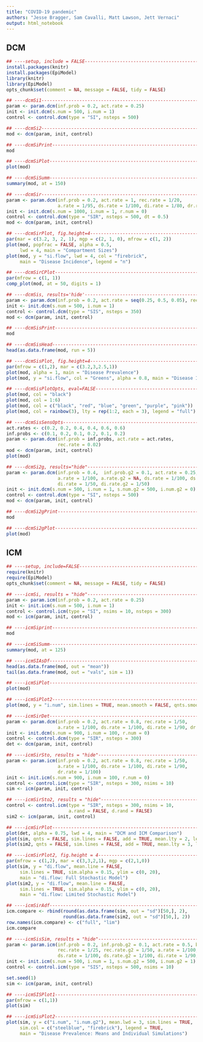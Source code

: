```yaml
---
title: "COVID-19 pandemic"
authors: "Jesse Bragger, Sam Cavalli, Matt Lawson, Jett Vernaci"
output: html_notebook
---
```

## DCM
```r
## ----setup, include = FALSE----------------------------------------------
install.packages(knitr)
install.packages(EpiModel)
library(knitr)
library(EpiModel)
opts_chunk$set(comment = NA, message = FALSE, tidy = FALSE)

## ----dcmSi1--------------------------------------------------------------
param <- param.dcm(inf.prob = 0.2, act.rate = 0.25)
init <- init.dcm(s.num = 500, i.num = 1)
control <- control.dcm(type = "SI", nsteps = 500)

## ----dcmSi2--------------------------------------------------------------
mod <- dcm(param, init, control)

## ----dcmSiPrint----------------------------------------------------------
mod

## ----dcmSiPlot-----------------------------------------------------------
plot(mod)

## ----dcmSiSumm-----------------------------------------------------------
summary(mod, at = 150)

## ----dcmSir--------------------------------------------------------------
param <- param.dcm(inf.prob = 0.2, act.rate = 1, rec.rate = 1/20,
                   a.rate = 1/95, ds.rate = 1/100, di.rate = 1/80, dr.rate = 1/100)
init <- init.dcm(s.num = 1000, i.num = 1, r.num = 0)
control <- control.dcm(type = "SIR", nsteps = 500, dt = 0.5)
mod <- dcm(param, init, control)

## ----dcmSirPlot, fig.height=4--------------------------------------------
par(mar = c(3.2, 3, 2, 1), mgp = c(2, 1, 0), mfrow = c(1, 2))
plot(mod, popfrac = FALSE, alpha = 0.5,
     lwd = 4, main = "Compartment Sizes")
plot(mod, y = "si.flow", lwd = 4, col = "firebrick",
     main = "Disease Incidence", legend = "n")

## ----dcmSirCPlot---------------------------------------------------------
par(mfrow = c(1, 1))
comp_plot(mod, at = 50, digits = 1)

## ----dcmSis, results='hide'----------------------------------------------
param <- param.dcm(inf.prob = 0.2, act.rate = seq(0.25, 0.5, 0.05), rec.rate = 0.02)
init <- init.dcm(s.num = 500, i.num = 1)
control <- control.dcm(type = "SIS", nsteps = 350)
mod <- dcm(param, init, control)

## ----dcmSisPrint---------------------------------------------------------
mod

## ----dcmSisHead----------------------------------------------------------
head(as.data.frame(mod, run = 5))

## ----dcmSisPlot, fig.height=4--------------------------------------------
par(mfrow = c(1,2), mar = c(3.2,3,2.5,1))
plot(mod, alpha = 1, main = "Disease Prevalence")
plot(mod, y = "si.flow", col = "Greens", alpha = 0.8, main = "Disease Incidence")

## ----dcmSisPlotOpts, eval=FALSE------------------------------------------
plot(mod, col = "black")
plot(mod, col = 1:6)
plot(mod, col = c("black", "red", "blue", "green", "purple", "pink"))
plot(mod, col = rainbow(3), lty = rep(1:2, each = 3), legend = "full")

## ----dcmSisSensOpts------------------------------------------------------
act.rates <- c(0.2, 0.2, 0.4, 0.4, 0.6, 0.6)
inf.probs <- c(0.1, 0.2, 0.1, 0.2, 0.1, 0.2)
param <- param.dcm(inf.prob = inf.probs, act.rate = act.rates,
                   rec.rate = 0.02)
mod <- dcm(param, init, control)
plot(mod)

## ----dcmSi2g, results="hide"---------------------------------------------
param <- param.dcm(inf.prob = 0.4,  inf.prob.g2 = 0.1, act.rate = 0.25, balance = "g1",
                   a.rate = 1/100, a.rate.g2 = NA, ds.rate = 1/100, ds.rate.g2 = 1/100,
                   di.rate = 1/50, di.rate.g2 = 1/50)
init <- init.dcm(s.num = 500, i.num = 1, s.num.g2 = 500, i.num.g2 = 0)
control <- control.dcm(type = "SI", nsteps = 500)
mod <- dcm(param, init, control)

## ----dcmSi2gPrint--------------------------------------------------------
mod

## ----dcmSi2gPlot---------------------------------------------------------
plot(mod)


```
## ICM
```r
## ----setup, include=FALSE------------------------------------------------
require(knitr)
require(EpiModel)
opts_chunk$set(comment = NA, message = FALSE, tidy = FALSE)

## ----icmSi, results = "hide"---------------------------------------------
param <- param.icm(inf.prob = 0.2, act.rate = 0.25)
init <- init.icm(s.num = 500, i.num = 1)
control <- control.icm(type = "SI", nsims = 10, nsteps = 300)
mod <- icm(param, init, control)

## ----icmSiprint----------------------------------------------------------
mod

## ----icmSiSumm-----------------------------------------------------------
summary(mod, at = 125)

## ----icmSIAsDf-----------------------------------------------------------
head(as.data.frame(mod, out = "mean"))
tail(as.data.frame(mod, out = "vals", sim = 1))

## ----icmSiPlot-----------------------------------------------------------
plot(mod)

## ----icmSiPlot2----------------------------------------------------------
plot(mod, y = "i.num", sim.lines = TRUE, mean.smooth = FALSE, qnts.smooth = FALSE)

## ----icmSirDet-----------------------------------------------------------
param <- param.dcm(inf.prob = 0.2, act.rate = 0.8, rec.rate = 1/50,
                   a.rate = 1/100, ds.rate = 1/100, di.rate = 1/90, dr.rate = 1/100)
init <- init.dcm(s.num = 900, i.num = 100, r.num = 0)
control <- control.dcm(type = "SIR", nsteps = 300)
det <- dcm(param, init, control)

## ----icmSirSto, results = "hide"-----------------------------------------
param <- param.icm(inf.prob = 0.2, act.rate = 0.8, rec.rate = 1/50,
                   a.rate = 1/100, ds.rate = 1/100, di.rate = 1/90,
                   dr.rate = 1/100)
init <- init.icm(s.num = 900, i.num = 100, r.num = 0)
control <- control.icm(type = "SIR", nsteps = 300, nsims = 10)
sim <- icm(param, init, control)

## ----icmSirSto2, results = "hide"----------------------------------------
control <- control.icm(type = "SIR", nsteps = 300, nsims = 10,
                       a.rand = FALSE, d.rand = FALSE)
sim2 <- icm(param, init, control)

## ----icmSirPlot----------------------------------------------------------
plot(det, alpha = 0.75, lwd = 4, main = "DCM and ICM Comparison")
plot(sim, qnts = FALSE, sim.lines = FALSE, add = TRUE, mean.lty = 2, legend = FALSE)
plot(sim2, qnts = FALSE, sim.lines = FALSE, add = TRUE, mean.lty = 3, legend = FALSE)

## ----icmSirPlot2, fig.height = 4-----------------------------------------
par(mfrow = c(1,2), mar = c(3,3,2,1), mgp = c(2,1,0))
plot(sim, y = "di.flow", mean.line = FALSE,
     sim.lines = TRUE, sim.alpha = 0.15, ylim = c(0, 20),
     main = "di.flow: Full Stochastic Model")
plot(sim2, y = "di.flow", mean.line = FALSE,
     sim.lines = TRUE, sim.alpha = 0.15, ylim = c(0, 20),
     main = "di.flow: Limited Stochastic Model")

## ----icmSirAdf-----------------------------------------------------------
icm.compare <- rbind(round(as.data.frame(sim, out = "sd")[50,], 2),
                     round(as.data.frame(sim2, out = "sd")[50,], 2))
row.names(icm.compare) <- c("full", "lim")
icm.compare

## ----icmSisSim, results = "hide"-----------------------------------------
param <- param.icm(inf.prob = 0.2, inf.prob.g2 = 0.1, act.rate = 0.5, balance = "g1",
                   rec.rate = 1/25, rec.rate.g2 = 1/50, a.rate = 1/100, a.rate.g2 = NA,
                   ds.rate = 1/100, ds.rate.g2 = 1/100, di.rate = 1/90, di.rate.g2 = 1/90)
init <- init.icm(s.num = 500, i.num = 1, s.num.g2 = 500, i.num.g2 = 1)
control <- control.icm(type = "SIS", nsteps = 500, nsims = 10)

set.seed(1)
sim <- icm(param, init, control)

## ----icmSISPlot1---------------------------------------------------------
par(mfrow = c(1,1))
plot(sim)

## ----icmSisPlot2---------------------------------------------------------
plot(sim, y = c("i.num", "i.num.g2"), mean.lwd = 3, sim.lines = TRUE, 
     sim.col = c("steelblue", "firebrick"), legend = TRUE,
     main = "Disease Prevalence: Means and Individual Simulations")


```

